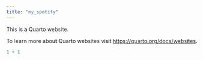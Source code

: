 ```yaml
---
title: "my_spotify"
---
```


This is a Quarto website.

To learn more about Quarto websites visit <https://quarto.org/docs/websites>.

```r
1 + 1
```

